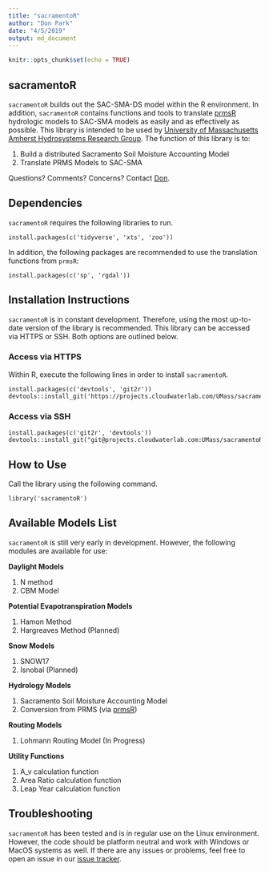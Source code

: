 ```yaml
---
title: "sacramentoR"
author: "Don Park"
date: "4/5/2019"
output: md_document
---
```


```r
knitr::opts_chunk$set(echo = TRUE)
```

## sacramentoR

`sacramentoR` builds out the SAC-SMA-DS model within the R environment.  In addition, `sacramentoR` contains functions and tools to translate [prmsR](https://projects.cloudwaterlab.com/UMass/prmsR) hydrologic models to SAC-SMA models as easily and as effectively as possible.  This library is intended to be used by [University of Massachusetts Amherst Hydrosystems Research Group](http://blogs.umass.edu/hydrosystems/).  The function of this library is to:

1. Build a distributed Sacramento Soil Moisture Accounting Model
2. Translate PRMS Models to SAC-SMA

Questions?  Comments?  Concerns?  Contact [Don](mailto:donpark@umass.edu).

## Dependencies

`sacramentoR` requires the following libraries to run.  

```
install.packages(c('tidyverse', 'xts', 'zoo'))
```

In addition, the following packages are recommended to use the translation functions from `prmsR`:

```
install.packages(c('sp', 'rgdal'))
```

## Installation Instructions

`sacramentoR` is in constant development.  Therefore, using the most up-to-date version of the library is recommended.  This library can be accessed via HTTPS or SSH.  Both options are outlined below.

### Access via HTTPS

Within R, execute the following lines in order to install `sacramentoR`.

```
install.packages(c('devtools', 'git2r'))
devtools::install_git('https://projects.cloudwaterlab.com/UMass/sacramentoR.git')
```

### Access via SSH


```
install.packages(c('git2r', 'devtools'))
devtools::install_git("git@projects.cloudwaterlab.com:UMass/sacramentoR.git")
```


## How to Use

Call the library using the following command.

```
library('sacramentoR')
```

## Available Models List

`sacramentoR` is still very early in development.  However, the following modules are available for use:

**Daylight Models**

1. N method
2. CBM Model

**Potential Evapotranspiration Models**

1. Hamon Method
2. Hargreaves Method (Planned)

**Snow Models**

1. SNOW17 
2. Isnobal (Planned)

**Hydrology Models**

1. Sacramento Soil Moisture Accounting Model
2. Conversion from PRMS (via [prmsR](https://projects.cloudwaterlab.com/UMass/prmsR))

**Routing Models**

1. Lohmann Routing Model (In Progress)

**Utility Functions**

1. A_v calculation function
2. Area Ratio calculation function
3. Leap Year calculation function


## Troubleshooting

`sacramentoR` has been tested and is in regular use on the Linux environment.  However, the code should be platform neutral and work with Windows or MacOS systems as well.  If there are any issues or problems, feel free to open an issue in our [issue tracker](https://projects.cloudwaterlab.com/UMass/sacramentoR/issues).



